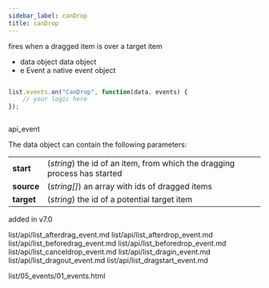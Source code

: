 ```yaml
---
sidebar_label: canDrop
title: canDrop
---
```



          


<Short>

fires when a dragged item is over a target item


</Short>



- data		object		data object
- e		    Event		a native event object


~~~js

list.events.on("CanDrop", function(data, events) {
    // your logic here
});



~~~
 api_event

<Descr>

The data object can contain the following parameters:

<table class="webixdoc_links">
	<tbody>
        <tr>
			<td class="webixdoc_links0"><b>start</b></td>
			<td>(<i>string</i>) the id of an item, from which the dragging process has started</td>
		</tr>
        <tr>
			<td class="webixdoc_links0"><b>source</b></td>
			<td>(<i>string[]</i>) an array with ids of dragged items</td>
		</tr>
        <tr>
			<td class="webixdoc_links0"><b>target</b></td>
			<td>(<i>string</i>) the id of a potential target item</td>
		</tr>
    </tbody>
</table>


</Descr>


 added in v7.0


list/api/list_afterdrag_event.md
list/api/list_afterdrop_event.md
list/api/list_beforedrag_event.md
list/api/list_beforedrop_event.md
list/api/list_canceldrop_event.md
list/api/list_dragin_event.md
list/api/list_dragout_event.md
list/api/list_dragstart_event.md

 list/05_events/01_events.html

